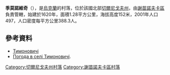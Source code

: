 {{coord|52|17|42|N|32|25|30|E|scale:100000|display=title}}

'''季莫諾維奇'''（{{lang-uk|Тимоновичі}}），是[[烏克蘭|烏克蘭]]的村落，位於該國北部[[切爾尼戈夫州|切爾尼戈夫州]]，由[[謝苗諾夫卡區|謝苗諾夫卡區]]負責管轄，始建於1620年，面積1.28平方公里，海拔高度152米，2001年人口497，人口密度每平方公里388.3人。

==參考資料==
* [http://w1.c1.rada.gov.ua/pls/z7502/A005?rdat1=25.03.2014&rf7571=41155 Тимоновичі]{{dead link|date=2017年12月 |bot=InternetArchiveBot |fix-attempted=yes }}
* [http://weather.in.ua/ua/chernigovskaja/26101 Погода в селі Тимоновичі]{{Wayback|url=http://weather.in.ua/ua/chernigovskaja/26101 |date=20111220110136 }}.

[[Category:切爾尼戈夫州村落|Category:切爾尼戈夫州村落]]
[[Category:謝苗諾夫卡區村落|Category:謝苗諾夫卡區村落]]


{{Chernihiv-geo-stub}}